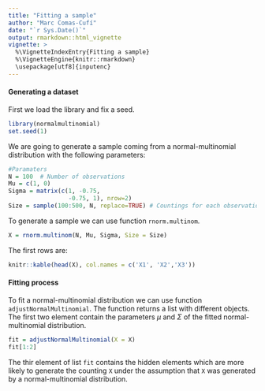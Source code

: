 ```yaml
---
title: "Fitting a sample"
author: "Marc Comas-Cufí"
date: "`r Sys.Date()`"
output: rmarkdown::html_vignette
vignette: >
  %\VignetteIndexEntry{Fitting a sample}
  %\VignetteEngine{knitr::rmarkdown}
  \usepackage[utf8]{inputenc}
---
```


#### Generating a dataset

First we load the library and fix a seed.

```r
library(normalmultinomial)
set.seed(1)
```

We are going to generate a sample coming from a normal-multinomial distribution with the following parameters:

```r
#Paramaters
N = 100  # Number of observations
Mu = c(1, 0)
Sigma = matrix(c(1, -0.75,
                 -0.75, 1), nrow=2)
Size = sample(100:500, N, replace=TRUE) # Countings for each observation
```

To generate a sample we can use function `rnorm.multinom`.

```r
X = rnorm.multinom(N, Mu, Sigma, Size = Size)
```

The first rows are:

```r
knitr::kable(head(X), col.names = c('X1', 'X2','X3'))
```

#### Fitting process

To fit a normal-multinomial distribution we can use function `adjustNormalMultinomial`. The function returns a list with different objects. The first two element contain the parameters $\mu$ and $\Sigma$ of the fitted normal-multinomial distribution.


```r
fit = adjustNormalMultinomial(X = X)
fit[1:2]
```

The thir element of list `fit` contains the hidden elements which are more likely to generate the counting `X` under the assumption that `X` was generated by a normal-multinomial distribution.

